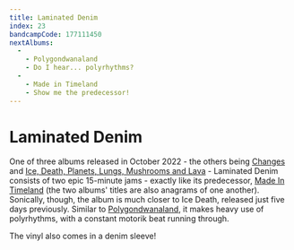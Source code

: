```yaml
---
title: Laminated Denim
index: 23
bandcampCode: 177111450
nextAlbums:
  - 
    - Polygondwanaland
    - Do I hear... polyrhythms?
  - 
    - Made in Timeland
    - Show me the predecessor!
---
```


# Laminated Denim

One of three albums released in October 2022 - the others being [Changes](/albums/changes) and [Ice, Death, Planets, Lungs, Mushrooms and Lava](/albums/ice-death-planets-lungs-mushrooms-and-lava) - Laminated Denim consists of two epic 15-minute jams - exactly like its predecessor, [Made In Timeland](/albums/made-in-timeland) (the two albums' titles are also anagrams of one another). Sonically, though, the album is much closer to Ice Death, released just five days previously. Similar to [Polygondwanaland](/albums/polygondwanaland), it makes heavy use of polyrhythms, with a constant motorik beat running through.

The vinyl also comes in a denim sleeve!